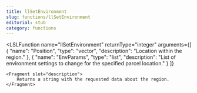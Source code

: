 ```yaml
---
title: llSetEnvironment
slug: functions/llSetEnvironment
editorial: stub
category: functions
---
```


<LSLFunction
	name="llSetEnvironment"
	returnType="integer"
	arguments={[
	{
		"name": "Position",
		"type": "vector",
		"description": "Location within the region."
	},
	{
		"name": "EnvParams",
		"type": "list",
		"description": "List of environment settings to change for the specified parcel location."
	}
]}
>
	<Fragment slot="description">
		Returns a string with the requested data about the region.
	</Fragment>
</LSLFunction>
